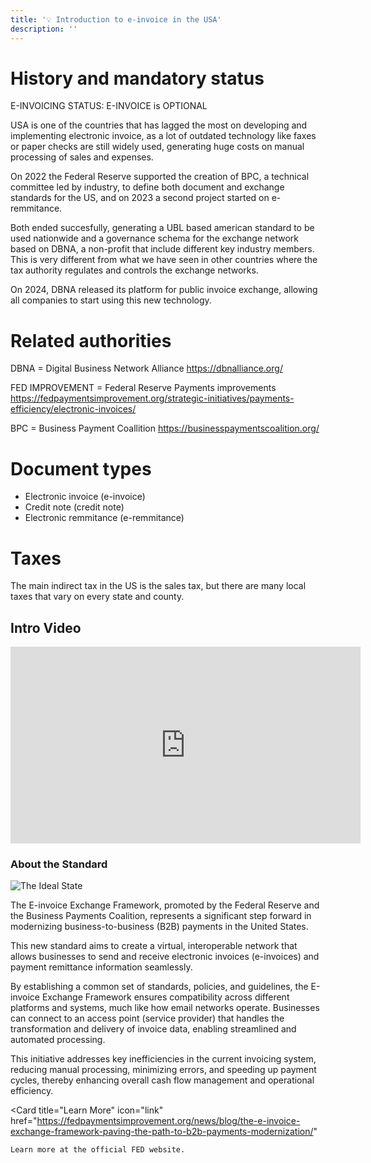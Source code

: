 ```yaml
---
title: '💡 Introduction to e-invoice in the USA'
description: ''
---
```


# History and mandatory status
<Note>
E-INVOICING STATUS: E-INVOICE is OPTIONAL
</Note>

USA is one of the countries that has lagged the most on developing and implementing electronic invoice,
as a lot of outdated technology like faxes or paper checks are still widely used, generating huge costs on manual
processing of sales and expenses.

On 2022 the Federal Reserve supported the creation of BPC, a technical committee led by industry, to define both document
and exchange standards for the US, and on 2023 a second project started on e-remmitance.

Both ended succesfully, generating a UBL based american
standard to be used nationwide and a governance schema for the exchange network based on DBNA, a non-profit that include
different key industry members. This is very different from what we have seen in other countries where the tax authority
regulates and controls the exchange networks.

On 2024, DBNA released its platform for public invoice exchange, allowing all companies to start using this new technology.


# Related authorities
DBNA = Digital Business Network Alliance
https://dbnalliance.org/

FED IMPROVEMENT = Federal Reserve Payments improvements
https://fedpaymentsimprovement.org/strategic-initiatives/payments-efficiency/electronic-invoices/

BPC = Business Payment Coallition
https://businesspaymentscoalition.org/

# Document types
- Electronic invoice (e-invoice)
- Credit note (credit note)
- Electronic remmitance (e-remmitance)

# Taxes
The main indirect tax in the US is the sales tax, but there are many local taxes that vary on every state and county.

## Intro Video

<iframe
    width="560" height="315"
    src="https://www.youtube.com/embed/Czc7wm2kSnk?si=o-5C5c2ess8Nq9vd"
    title="YouTube video player" frameborder="0"
    allow="accelerometer; autoplay; clipboard-write; encrypted-media; gyroscope; picture-in-picture; web-share"
    referrerpolicy="strict-origin-when-cross-origin"
    allowfullscreen
>
</iframe>


### About the Standard

![The Ideal State](/images/einvoice-network.png)

The E-invoice Exchange Framework, promoted by the Federal Reserve and the Business Payments Coalition, represents a significant
step forward in modernizing business-to-business (B2B) payments in the United States.

This new standard aims to create a virtual, interoperable network that allows businesses to send and receive electronic invoices
(e-invoices) and payment remittance information seamlessly.

By establishing a common set of standards, policies, and guidelines, the E-invoice Exchange Framework ensures compatibility across
different platforms and systems, much like how email networks operate. Businesses can connect to an access point (service provider)
that handles the transformation and delivery of invoice data, enabling streamlined and automated processing.

This initiative addresses key inefficiencies in the current invoicing system, reducing manual processing, minimizing errors, and
speeding up payment cycles, thereby enhancing overall cash flow management and operational efficiency.

<Card
    title="Learn More"
    icon="link"
    href="https://fedpaymentsimprovement.org/news/blog/the-e-invoice-exchange-framework-paving-the-path-to-b2b-payments-modernization/"
>
    Learn more at the official FED website.
</Card>
